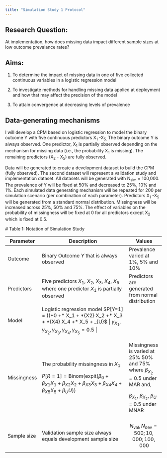 ```yaml
---
title: "Simulation Study 1 Protocol"
---
```


## Research Question:

At implementation, how does missing data impact different sample sizes at low outcome prevalance rates?

## Aims:

1.  To determine the impact of missing data in one of five collected continuous variables in a logistic regression model

2.  To investigate methods for handling missing data applied at deployment and how that may affect the precision of the model

3.  To attain convergence at decreasing levels of prevalence

## Data-generating mechanisms

I will develop a CPM based on logistic regression to model the binary outcome Y with five continuous predictors X~1~ -X~5.~ The binary outcome Y is always observed. One predictor, X~1~ is partially observed depending on the mechanism for missing data (i.e., the probability X~1~ is missing). The remaining predictors (X~2~ - X~5~) are fully observed.

Data will be generated to create a development dataset to build the CPM (fully observed). The second dataset will represent a validation study and implementation dataset. All datasets will be generated with N~sim~ = 100,000. The prevalence of Y will be fixed at 50% and decreased to 25%, 10% and 1%. Each simulated data generating mechanism will be repeated for 200 per simulation scenario (per combination of each parameter). Predictors X~1~ -X~5~ will be generated from a standard normal distribution. Missingness will be increased across 25%, 50% and 75%. The effect of variables on the probability of missingness will be fixed at 0 for all predictors except X~2~ which is fixed at 0.5.

\# Table 1: Notation of Simulation Study

+-------------+------------------------------------------------------------------------------------------------------------------------------------------------------------------------------------------------------------------------------------------------------------------------------+-----------------------------------------------------------------------------------------+
| Parameter   | Description                                                                                                                                                                                                                                                                  | Values                                                                                  |
+=============+==============================================================================================================================================================================================================================================================================+=========================================================================================+
| Outcome     | Binary Outcome $Y$ that is always observed                                                                                                                                                                                                                                   | Prevalence varied at $1$%, $5$% and $10$%                                               |
+-------------+------------------------------------------------------------------------------------------------------------------------------------------------------------------------------------------------------------------------------------------------------------------------------+-----------------------------------------------------------------------------------------+
| Predictors  | Five predictors $X_1$, $X_2$, $X_3$, $X_4$, $X_5$ where one predictor $X_1$ is partially observed                                                                                                                                                                            | Predictors are generated from normal distribution                                       |
+-------------+------------------------------------------------------------------------------------------------------------------------------------------------------------------------------------------------------------------------------------------------------------------------------+-----------------------------------------------------------------------------------------+
| Model       | Logistic regression model \$P\[Y=1\] = \text{Binom}(\text{expit}(\gamma\*0 +\* \gamma{X1} X_1 + \gamma\*{X2} X_2 +\* \gamma{X3} X_3 + \gamma\*{X4} X_4 +\* \gamma{X5} X_5 + \gamma\_{U}\$ \| $\gamma_{X_1}, \gamma_{X_2}, \gamma_{X_3}, \gamma_{X_4}, \gamma_{X_5} = 0.5$ \| |                                                                                         |
+-------------+------------------------------------------------------------------------------------------------------------------------------------------------------------------------------------------------------------------------------------------------------------------------------+-----------------------------------------------------------------------------------------+
| Missingness | The probability missingness in $X_1$                                                                                                                                                                                                                                         | Missingness is varied at $25$% $50$% and $75$% where $\beta_{X_2} = 0.5$ under MAR and, |
|             |                                                                                                                                                                                                                                                                              |                                                                                         |
|             | $P[R=1] = \text{Binom}(\text{expit}(\beta_0 + \beta_{X1} X_1 + \beta_{X2} X_2 + \beta_{X3} X_3 + \beta_{X4} X_4 + \beta_{X5} X_5 + \beta_{U}U))$                                                                                                                             | $\beta_{X_1}$, $\beta_{X_2}$, $\beta_{U}$ = $0.5$ under MNAR                            |
+-------------+------------------------------------------------------------------------------------------------------------------------------------------------------------------------------------------------------------------------------------------------------------------------------+-----------------------------------------------------------------------------------------+
| Sample size | Validation sample size always equals development sample size                                                                                                                                                                                                                 | $$ N_{\text{val}}, N_{\text{dev}} = 500; 10,000; 100,000 $$                             |
+-------------+------------------------------------------------------------------------------------------------------------------------------------------------------------------------------------------------------------------------------------------------------------------------------+-----------------------------------------------------------------------------------------+
